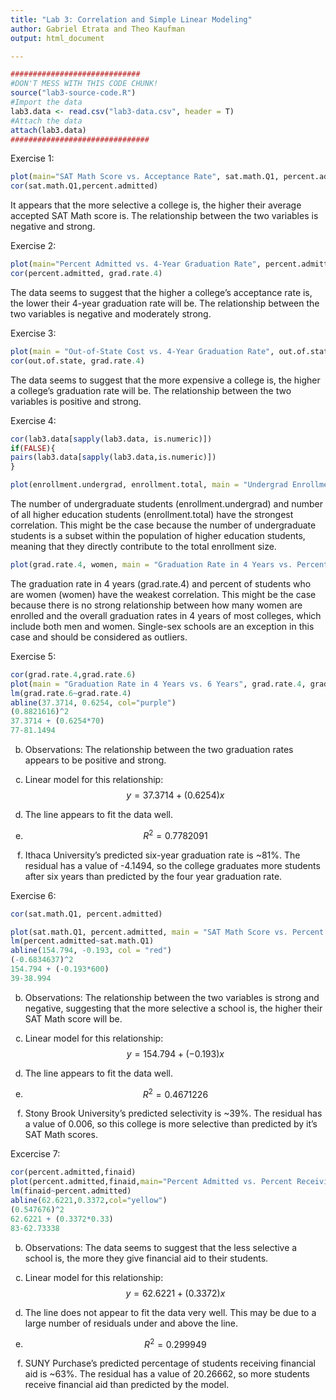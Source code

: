 ```yaml
---
title: "Lab 3: Correlation and Simple Linear Modeling"
author: Gabriel Etrata and Theo Kaufman
output: html_document

---
```


<!-- WARNING: This file must be in the same folder with the data and source code to work.-->

```r
#############################
#DON'T MESS WITH THIS CODE CHUNK!
source("lab3-source-code.R")
#Import the data
lab3.data <- read.csv("lab3-data.csv", header = T)
#Attach the data
attach(lab3.data)
###############################
```


Exercise 1:

```r
plot(main="SAT Math Score vs. Acceptance Rate", sat.math.Q1, percent.admitted, xlab = "SAT Math Score", ylab = "Percent Admitted")
cor(sat.math.Q1,percent.admitted)
```

It appears that the more selective a college is, the higher their average accepted SAT Math score is. The relationship between the two variables is negative and strong.

Exercise 2:

```r
plot(main="Percent Admitted vs. 4-Year Graduation Rate", percent.admitted, grad.rate.4, xlab = "Percent Admitted", ylab = "Graduation Rate in 4 Years")
cor(percent.admitted, grad.rate.4)
```

The data seems to suggest that the higher a college's acceptance rate is, the lower their 4-year graduation rate will be. The relationship between the two variables is negative and moderately strong.

Exercise 3:

```r
plot(main = "Out-of-State Cost vs. 4-Year Graduation Rate", out.of.state, grad.rate.4, xlab = "Out-of-State Cost", ylab = "Graduation Rate in 4 Years")
cor(out.of.state, grad.rate.4)
```

The data seems to suggest that the more expensive a college is, the higher a college's graduation rate will be. The relationship between the two variables is positive and strong.


Exercise 4:
```r
cor(lab3.data[sapply(lab3.data, is.numeric)])
if(FALSE){
pairs(lab3.data[sapply(lab3.data,is.numeric)])
}

```
```r
plot(enrollment.undergrad, enrollment.total, main = "Undergrad Enrollment vs. Total Enrollment", xlab = "Undergraduate Enrollment", ylab = "Total Enrollment")
```

The number of undergraduate students (enrollment.undergrad) and number of all higher education students (enrollment.total) have the strongest correlation. This might be the case because the number of undergraduate students is a subset within the population of higher education students, meaning that they directly contribute to the total enrollment size. 

```r
plot(grad.rate.4, women, main = "Graduation Rate in 4 Years vs. Percentage of Women Students", xlab = "Graduation Rate in 4 Years", ylab = "Percentage of Women Students")
```

The graduation rate in 4 years (grad.rate.4) and percent of students who are women (women) have the weakest correlation. This might be the case because there is no strong relationship between how many women are enrolled and the overall graduation rates in 4 years of most colleges, which include both men and women. Single-sex schools are an exception in this case and should be considered as outliers.

Exercise 5:

```r
cor(grad.rate.4,grad.rate.6)
plot(main = "Graduation Rate in 4 Years vs. 6 Years", grad.rate.4, grad.rate.6, xlab = "Graduation Rate in 4 Years", ylab = "Graduation Rate in 6 Years")
lm(grad.rate.6~grad.rate.4)
abline(37.3714, 0.6254, col="purple")
(0.8821616)^2
37.3714 + (0.6254*70)
77-81.1494
```

(b) Observations: The relationship between the two graduation rates appears to be positive and strong.

(c) Linear model for this relationship: $$y = 37.3714 + (0.6254)x$$

(d) The line appears to fit the data well.

(e) $$R^2 = 0.7782091$$

(f) Ithaca University's predicted six-year graduation rate is ~81%. The residual has a value of -4.1494, so the college graduates more students after six years than predicted by the four year graduation rate. 

Exercise 6:

```r
cor(sat.math.Q1, percent.admitted)

plot(sat.math.Q1, percent.admitted, main = "SAT Math Score vs. Percent Admitted", xlab = "SAT Math Score", ylab = "Percent Admitted")
lm(percent.admitted~sat.math.Q1)
abline(154.794, -0.193, col = "red")
(-0.6834637)^2
154.794 + (-0.193*600)
39-38.994
```

(b) Observations: The relationship between the two variables is strong and negative, suggesting that the more selective a school is, the higher their SAT Math score will be. 

(c) Linear model for this relationship: $$y = 154.794 + (-0.193)x$$

(d) The line appears to fit the data well.

(e) $$R^2 = 0.4671226$$

(f) Stony Brook University's predicted selectivity is ~39%. The residual has a value of 0.006, so this college is more selective than predicted by it's SAT Math scores.


Excercise 7:
```r
cor(percent.admitted,finaid)
plot(percent.admitted,finaid,main="Percent Admitted vs. Percent Receiving Financial Aid", xlab = "Percent Admitted", ylab = "Percent Receiving Financial Aid")
lm(finaid~percent.admitted)
abline(62.6221,0.3372,col="yellow")
(0.547676)^2
62.6221 + (0.3372*0.33)
83-62.73338
```

(b) Observations: The data seems to suggest that the less selective a school is, the more they give financial aid to their students. 

(c) Linear model for this relationship: $$y = 62.6221 + (0.3372)x$$

(d) The line does not appear to fit the data very well. This may be due to a large number of residuals under and above the line. 

(e) $$R^2 = 0.299949$$

(f) SUNY Purchase's predicted percentage of students receiving financial aid is ~63%. The residual has a value of 20.26662, so more students receive financial aid than predicted by the model. 

